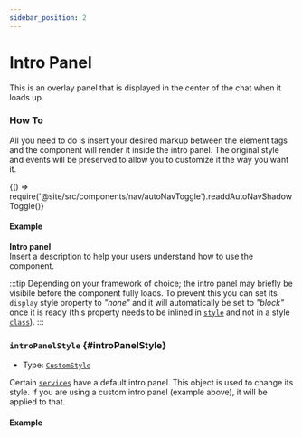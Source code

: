 ```yaml
---
sidebar_position: 2
---
```


# Intro Panel

This is an overlay panel that is displayed in the center of the chat when it loads up.

### How To

All you need to do is insert your desired markup between the element tags and the component will render it inside the intro panel.
The original style and events will be preserved to allow you to customize it the way you want it.


<BrowserOnly>{() => require('@site/src/components/nav/autoNavToggle').readdAutoNavShadowToggle()}</BrowserOnly>

#### Example

<ComponentContainer>
  <AiAssistantBrowser service={{custom: {demo: true}}}>
    <div
      style={{
        width: '200px',
        backgroundColor: '#f3f3f3',
        borderRadius: '10px',
        padding: '12px',
        paddingBottom: '15px',
        display: 'none',
      }}
    >
      <div>
        <div style={{textAlign: 'center', marginBottom: '8px', fontSize: '16px'}}>
          <b>Intro panel</b>
        </div>
        <div style={{fontSize: '15px', lineHeight: '20px'}}>
          Insert a description to help your users understand how to use the component.
        </div>
      </div>
    </div>
  </AiAssistantBrowser>
</ComponentContainer>

<LineBreak></LineBreak>

:::tip
Depending on your framework of choice; the intro panel may briefly be visibile before the component fully loads. To prevent this you can set its `display` style
property to _"none"_ and it will automatically be set to _"block"_ once it is ready (this property needs to be inlined in [`style`](https://developer.mozilla.org/en-US/docs/Web/API/HTMLElement/style)
and not in a style [`class`](https://developer.mozilla.org/en-US/docs/Web/CSS/Class_selectors)).
:::

### `introPanelStyle` {#introPanelStyle}

- Type: [`CustomStyle`](./sharedTypes/#CustomStyle)

Certain [`services`](HERE) have a default intro panel. This object is used to change its style.
If you are using a custom intro panel (example above), it will be applied to that.

#### Example

<ComponentContainer>
  <AiAssistantBrowser
    introPanelStyle={{backgroundColor: '#fffeec'}}
    service={{openAI: {audio: {key: 'placeholder-key'}}}}
  ></AiAssistantBrowser>
</ComponentContainer>

<LineBreak></LineBreak>
